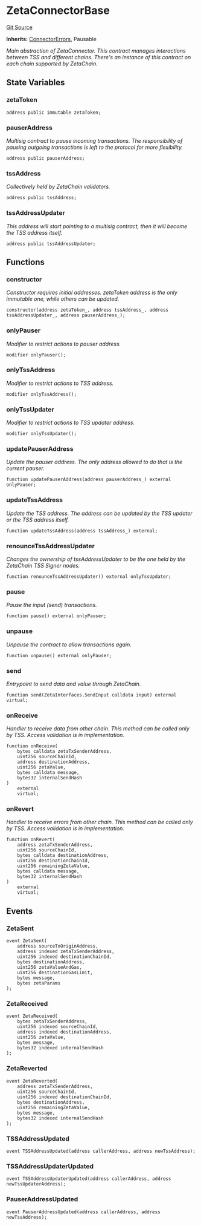 # ZetaConnectorBase
[Git Source](https://github.com/zeta-chain/protocol-contracts/blob/main/docs/src/contracts/evm/legacy/ZetaConnector.base.sol)

**Inherits:**
[ConnectorErrors](/src/pages/developers/architecture/protocol/contracts/evm/legacy/ConnectorErrors.sol/interface.ConnectorErrors.mdx), Pausable

*Main abstraction of ZetaConnector.
This contract manages interactions between TSS and different chains.
There's an instance of this contract on each chain supported by ZetaChain.*


## State Variables
### zetaToken

```solidity
address public immutable zetaToken;
```


### pauserAddress
*Multisig contract to pause incoming transactions.
The responsibility of pausing outgoing transactions is left to the protocol for more flexibility.*


```solidity
address public pauserAddress;
```


### tssAddress
*Collectively held by ZetaChain validators.*


```solidity
address public tssAddress;
```


### tssAddressUpdater
*This address will start pointing to a multisig contract, then it will become the TSS address itself.*


```solidity
address public tssAddressUpdater;
```


## Functions
### constructor

*Constructor requires initial addresses.
zetaToken address is the only immutable one, while others can be updated.*


```solidity
constructor(address zetaToken_, address tssAddress_, address tssAddressUpdater_, address pauserAddress_);
```

### onlyPauser

*Modifier to restrict actions to pauser address.*


```solidity
modifier onlyPauser();
```

### onlyTssAddress

*Modifier to restrict actions to TSS address.*


```solidity
modifier onlyTssAddress();
```

### onlyTssUpdater

*Modifier to restrict actions to TSS updater address.*


```solidity
modifier onlyTssUpdater();
```

### updatePauserAddress

*Update the pauser address. The only address allowed to do that is the current pauser.*


```solidity
function updatePauserAddress(address pauserAddress_) external onlyPauser;
```

### updateTssAddress

*Update the TSS address. The address can be updated by the TSS updater or the TSS address itself.*


```solidity
function updateTssAddress(address tssAddress_) external;
```

### renounceTssAddressUpdater

*Changes the ownership of tssAddressUpdater to be the one held by the ZetaChain TSS Signer nodes.*


```solidity
function renounceTssAddressUpdater() external onlyTssUpdater;
```

### pause

*Pause the input (send) transactions.*


```solidity
function pause() external onlyPauser;
```

### unpause

*Unpause the contract to allow transactions again.*


```solidity
function unpause() external onlyPauser;
```

### send

*Entrypoint to send data and value through ZetaChain.*


```solidity
function send(ZetaInterfaces.SendInput calldata input) external virtual;
```

### onReceive

*Handler to receive data from other chain.
This method can be called only by TSS. Access validation is in implementation.*


```solidity
function onReceive(
    bytes calldata zetaTxSenderAddress,
    uint256 sourceChainId,
    address destinationAddress,
    uint256 zetaValue,
    bytes calldata message,
    bytes32 internalSendHash
)
    external
    virtual;
```

### onRevert

*Handler to receive errors from other chain.
This method can be called only by TSS. Access validation is in implementation.*


```solidity
function onRevert(
    address zetaTxSenderAddress,
    uint256 sourceChainId,
    bytes calldata destinationAddress,
    uint256 destinationChainId,
    uint256 remainingZetaValue,
    bytes calldata message,
    bytes32 internalSendHash
)
    external
    virtual;
```

## Events
### ZetaSent

```solidity
event ZetaSent(
    address sourceTxOriginAddress,
    address indexed zetaTxSenderAddress,
    uint256 indexed destinationChainId,
    bytes destinationAddress,
    uint256 zetaValueAndGas,
    uint256 destinationGasLimit,
    bytes message,
    bytes zetaParams
);
```

### ZetaReceived

```solidity
event ZetaReceived(
    bytes zetaTxSenderAddress,
    uint256 indexed sourceChainId,
    address indexed destinationAddress,
    uint256 zetaValue,
    bytes message,
    bytes32 indexed internalSendHash
);
```

### ZetaReverted

```solidity
event ZetaReverted(
    address zetaTxSenderAddress,
    uint256 sourceChainId,
    uint256 indexed destinationChainId,
    bytes destinationAddress,
    uint256 remainingZetaValue,
    bytes message,
    bytes32 indexed internalSendHash
);
```

### TSSAddressUpdated

```solidity
event TSSAddressUpdated(address callerAddress, address newTssAddress);
```

### TSSAddressUpdaterUpdated

```solidity
event TSSAddressUpdaterUpdated(address callerAddress, address newTssUpdaterAddress);
```

### PauserAddressUpdated

```solidity
event PauserAddressUpdated(address callerAddress, address newTssAddress);
```

